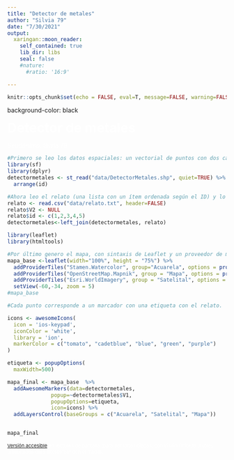 ```yaml
---
title: "Detector de metales"
author: "Silvia 79"
date: "7/30/2021"
output:
  xaringan::moon_reader:
    self_contained: true
    lib_dir: libs
    seal: false
    #nature:
      #ratio: '16:9'

---
```


```r
knitr::opts_chunk$set(echo = FALSE, eval=T, message=FALSE, warning=FALSE)
```

background-color: black


<span style="color: white; font-size: 30px">**Detector de metales**</span>

<span style="color: white;">_Seudónimo:_  Silvia 79</span>

```r
#Primero se leo los datos espaciales: un vectorial de puntos con dos campos, ID (un posible orden de la lectura) y lugar (el nombre de la ciudad o sitio). El relato asociado a cada punto tiene más de 254 caracteres, por lo que no puede guardarse en un campo del archivo vectorial.
library(sf)
library(dplyr)
detectormetales <- st_read("data/DetectorMetales.shp", quiet=TRUE) %>%
  arrange(id)
```

```r
#Ahora leo el relato (una lista con un ítem ordenada según el ID) y lo asigno a cada punto georreferenciado.
relato <- read.csv("data/relato.txt", header=FALSE)
relato$V2 <- NULL
relato$id <- c(1,2,3,4,5)
detectormetales<-left_join(detectormetales, relato)
```

```r
library(leaflet)
library(htmltools)
```

```r
#Por último genero el mapa, con sintaxis de Leaflet y un proveedor de mapa base de OpenStreetMap que simula una acuarela.
mapa_base <-leaflet(width="100%", height = "75%") %>% 
  addProviderTiles("Stamen.Watercolor", group="Acuarela", options = providerTileOptions(attribution = "Acuarela de fondo: Stamen Design Watercolor, CC BY 3.0. Datos OpenStreetMap, CC BY SA 2.0" )) %>%
  addProviderTiles("OpenStreetMap.Mapnik", group = "Mapa", options = providerTileOptions(attribution = "Mapa de fondo: © OpenStreetMap contributors, CC BY-SA 2.0" )) %>%
  addProviderTiles("Esri.WorldImagery", group = "Satelital", options = providerTileOptions(attribution = "Imágenes de fondo: © Esri; Esri, i-cubed, USDA, USGS, AEX, GeoEye, Getmapping, Aerogrid, IGN, IGP, UPR-EGP, y GIS User Community" )) %>%
  setView(-60,-34, zoom = 5) 
#mapa_base
```

```r
#Cada punto corresponde a un marcador con una etiqueta con el relato. 

icons <- awesomeIcons(
  icon = 'ios-keypad',
  iconColor = 'white',
  library = 'ion',
  markerColor = c("tomato", "cadetblue", "blue", "green", "purple")
)

etiqueta <- popupOptions(
  maxWidth=500)

mapa_final <- mapa_base  %>%
  addAwesomeMarkers(data=detectormetales,
              popup=~detectormetales$V1,
              popupOptions=etiqueta,
              icon=icons) %>% 
  addLayersControl(baseGroups = c("Acuarela", "Satelital", "Mapa")) 


mapa_final

```

<span style="color: white; font-size: 11px; float: right">
[Versión accesible](https://github.com/nmorandeira/detectordemetales/blob/main/detectordemetales.md) en lectores de pantalla (para personas ciegas, con visión limitada u otras dificultades para interactuar con el mapa).
</span>


```r

file.copy("detectordemetales.html", to="docs/")
file.rename("docs/detectordemetales.html", to="docs/index.html")
file.remove("docs/detectordemetales.html")
file.remove("detectordemetales.html")

```
